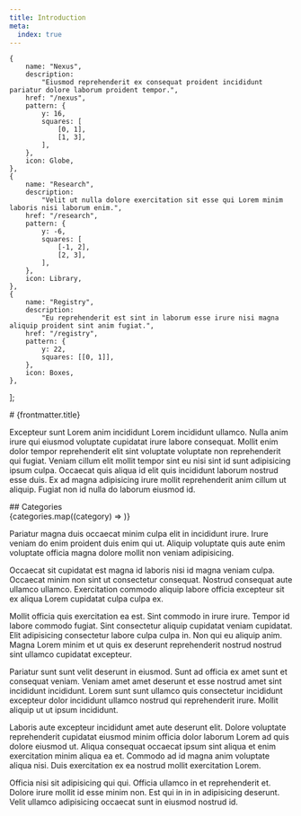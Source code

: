 ```yaml
---
title: Introduction
meta:
  index: true
---
```



	{
		name: "Nexus",
		description:
			"Eiusmod reprehenderit ex consequat proident incididunt pariatur dolore laborum proident tempor.",
		href: "/nexus",
		pattern: {
			y: 16,
			squares: [
				[0, 1],
				[1, 3],
			],
		},
		icon: Globe,
	},
	{
		name: "Research",
		description:
			"Velit ut nulla dolore exercitation sit esse qui Lorem minim laboris nisi laborum enim.",
		href: "/research",
		pattern: {
			y: -6,
			squares: [
				[-1, 2],
				[2, 3],
			],
		},
		icon: Library,
	},
	{
		name: "Registry",
		description:
			"Eu reprehenderit est sint in laborum esse irure nisi magna aliquip proident sint anim fugiat.",
		href: "/registry",
		pattern: {
			y: 22,
			squares: [[0, 1]],
		},
		icon: Boxes,
	},
];

<Layout landing>
# {frontmatter.title}

Excepteur sunt Lorem anim incididunt Lorem incididunt ullamco. Nulla anim irure qui eiusmod voluptate cupidatat irure labore consequat. Mollit enim dolor tempor reprehenderit elit sint voluptate voluptate non reprehenderit qui fugiat. Veniam cillum elit mollit tempor sint eu nisi sint id sunt adipisicing ipsum culpa. Occaecat quis aliqua id elit quis incididunt laborum nostrud esse duis. Ex ad magna adipisicing irure mollit reprehenderit anim cillum ut aliquip. Fugiat non id nulla do laborum eiusmod id.

<div class="my-16 xl:max-w-none">
  ## Categories

  <div class="not-prose mt-4 grid grid-cols-1 gap-8 border-t border-slate-900/10 pt-10 sm:grid-cols-3 dark:border-white/10">
    {categories.map((category) => <Card {...category} />)}
  </div>
</div>

Pariatur magna duis occaecat minim culpa elit in incididunt irure. Irure veniam do enim proident duis enim qui ut. Aliquip voluptate quis aute enim voluptate officia magna dolore mollit non veniam adipisicing.

Occaecat sit cupidatat est magna id laboris nisi id magna veniam culpa. Occaecat minim non sint ut consectetur consequat. Nostrud consequat aute ullamco ullamco. Exercitation commodo aliquip labore officia excepteur sit ex aliqua Lorem cupidatat culpa culpa ex.

Mollit officia quis exercitation ea est. Sint commodo in irure irure. Tempor id labore commodo fugiat. Sint consectetur aliquip cupidatat veniam cupidatat. Elit adipisicing consectetur labore culpa culpa in. Non qui eu aliquip anim. Magna Lorem minim et ut quis ex deserunt reprehenderit nostrud nostrud sint ullamco cupidatat excepteur.

Pariatur sunt sunt velit deserunt in eiusmod. Sunt ad officia ex amet sunt et consequat veniam. Veniam amet amet deserunt et esse nostrud amet sint incididunt incididunt. Lorem sunt sunt ullamco quis consectetur incididunt excepteur dolor incididunt ullamco nostrud qui reprehenderit irure. Mollit aliquip ut ut ipsum incididunt.

Laboris aute excepteur incididunt amet aute deserunt elit. Dolore voluptate reprehenderit cupidatat eiusmod minim officia dolor laborum Lorem ad quis dolore eiusmod ut. Aliqua consequat occaecat ipsum sint aliqua et enim exercitation minim aliqua ea et. Commodo ad id magna anim voluptate aliqua nisi. Duis exercitation ex ea nostrud mollit exercitation Lorem.

Officia nisi sit adipisicing qui qui. Officia ullamco in et reprehenderit et. Dolore irure mollit id esse minim non. Est qui in in in adipisicing deserunt. Velit ullamco adipisicing occaecat sunt in eiusmod nostrud id.

</Layout>
